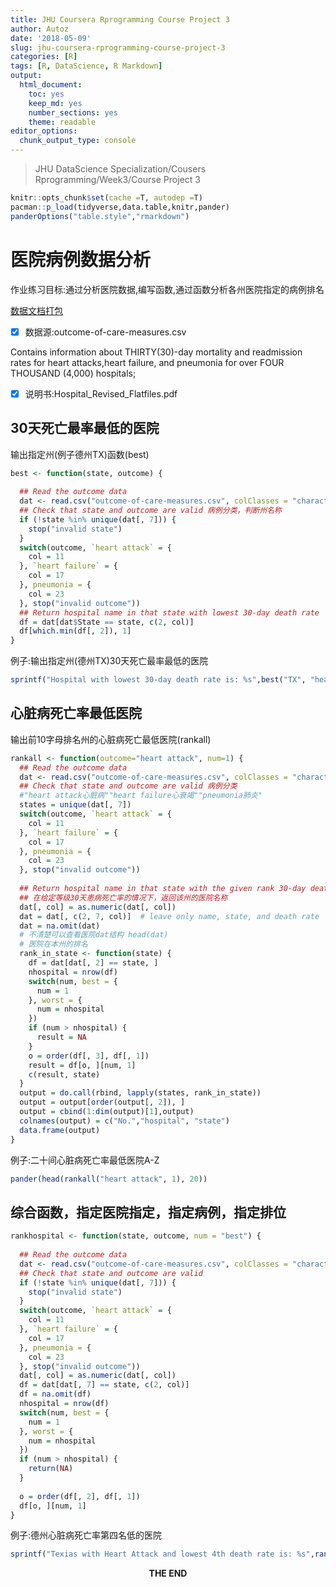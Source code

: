 ```yaml
---
title: JHU Coursera Rprogramming Course Project 3
author: Autoz
date: '2018-05-09'
slug: jhu-coursera-rprogramming-course-project-3
categories: [R]
tags: [R, DataScience, R Markdown]
output:
  html_document:
    toc: yes
    keep_md: yes
    number_sections: yes
    theme: readable
editor_options: 
  chunk_output_type: console
---
```

> JHU DataScience Specialization/Cousers Rprogramming/Week3/Course Project 3


```r
knitr::opts_chunk$set(cache =T, autodep =T)
pacman::p_load(tidyverse,data.table,knitr,pander)
panderOptions("table.style","rmarkdown")
```

# 医院病例数据分析

作业练习目标:通过分析医院数据,编写函数,通过函数分析各州医院指定的病例排名

[数据文档打包](https://spark-public.s3.amazonaws.com/compdata/data/ProgAssignment3-data.zip)

- [x] 数据源:outcome-of-care-measures.csv

Contains information about THIRTY(30)-day mortality and readmission rates for heart attacks,heart failure, and pneumonia for over FOUR THOUSAND (4,000) hospitals;

- [x] 说明书:Hospital_Revised_Flatfiles.pdf

## 30天死亡最率最低的医院

输出指定州(例子德州TX)函数(best)

```r
best <- function(state, outcome) {
  
  ## Read the outcome data
  dat <- read.csv("outcome-of-care-measures.csv", colClasses = "character")
  ## Check that state and outcome are valid 病例分类，判断州名称
  if (!state %in% unique(dat[, 7])) {
    stop("invalid state")
  }
  switch(outcome, `heart attack` = {
    col = 11
  }, `heart failure` = {
    col = 17
  }, pneumonia = {
    col = 23
  }, stop("invalid outcome"))
  ## Return hospital name in that state with lowest 30-day death rate
  df = dat[dat$State == state, c(2, col)]
  df[which.min(df[, 2]), 1]
}
```

例子:输出指定州(德州TX)30天死亡最率最低的医院

```r
sprintf("Hospital with lowest 30-day death rate is: %s",best("TX", "heart attack"))
```

## 心脏病死亡率最低医院

输出前10字母排名州的心脏病死亡最低医院(rankall)

```r
rankall <- function(outcome="heart attack", num=1) {
  ## Read the outcome data
  dat <- read.csv("outcome-of-care-measures.csv", colClasses = "character")
  ## Check that state and outcome are valid 病例分类
  #"heart attack心脏病""heart failure心衰竭""pneumonia肺炎"
  states = unique(dat[, 7])
  switch(outcome, `heart attack` = {
    col = 11
  }, `heart failure` = {
    col = 17
  }, pneumonia = {
    col = 23
  }, stop("invalid outcome"))
  
  ## Return hospital name in that state with the given rank 30-day death rate
  ## 在给定等级30天患病死亡率的情况下，返回该州的医院名称
  dat[, col] = as.numeric(dat[, col])
  dat = dat[, c(2, 7, col)]  # leave only name, state, and death rate
  dat = na.omit(dat)
  # 不清楚可以查看医院dat结构 head(dat)
  # 医院在本州的排名
  rank_in_state <- function(state) {
    df = dat[dat[, 2] == state, ]
    nhospital = nrow(df)
    switch(num, best = {
      num = 1
    }, worst = {
      num = nhospital
    })
    if (num > nhospital) {
      result = NA
    }
    o = order(df[, 3], df[, 1])
    result = df[o, ][num, 1]
    c(result, state)
  }
  output = do.call(rbind, lapply(states, rank_in_state))
  output = output[order(output[, 2]), ]
  output = cbind(1:dim(output)[1],output)
  colnames(output) = c("No.","hospital", "state")
  data.frame(output)
}
```

例子:二十间心脏病死亡率最低医院A-Z

```r
pander(head(rankall("heart attack", 1), 20))
```

## 综合函数，指定医院指定，指定病例，指定排位

```r
rankhospital <- function(state, outcome, num = "best") {
  
  ## Read the outcome data
  dat <- read.csv("outcome-of-care-measures.csv", colClasses = "character")
  ## Check that state and outcome are valid
  if (!state %in% unique(dat[, 7])) {
    stop("invalid state")
  }
  switch(outcome, `heart attack` = {
    col = 11
  }, `heart failure` = {
    col = 17
  }, pneumonia = {
    col = 23
  }, stop("invalid outcome"))
  dat[, col] = as.numeric(dat[, col])
  df = dat[dat[, 7] == state, c(2, col)]
  df = na.omit(df)
  nhospital = nrow(df)
  switch(num, best = {
    num = 1
  }, worst = {
    num = nhospital
  })
  if (num > nhospital) {
    return(NA)
  }
  
  o = order(df[, 2], df[, 1])
  df[o, ][num, 1]
}
```

例子:德州心脏病死亡率第四名低的医院

```r
sprintf("Texias with Heart Attack and lowest 4th death rate is: %s",rankhospital("TX", "heart attack", 4))
```

<center>**THE END**</center>